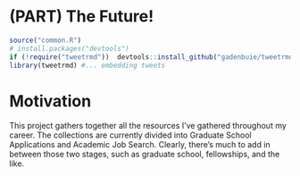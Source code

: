 # (PART) The Future! {-}

```r
source("common.R")
# install.packages("devtools")
if (!require("tweetrmd"))  devtools::install_github("gadenbuie/tweetrmd")
library(tweetrmd) #... embedding tweets
```




# Motivation
This project gathers together all the resources I've gathered throughout my career. The collections are currently divided into Graduate School Applications and Academic Job Search. Clearly, there's much to add in between those two stages, such as graduate school, fellowships, and the like. 

